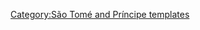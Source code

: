 {{Navbox
|name  = 聖多美與普林西比行政區劃
|title = {{STP}}[[圣多美和普林西比行政区划|行政区划]]
|listclass = hlist
|image = [[Image:Flag of Sao Tome and Principe.svg|50px|Flag of São Tomé and Príncipe]]
|group1 = [[圣多美岛]]
|list1  =
* [[阿瓜格蘭德縣|阿瓜格蘭德]]
* [[坎塔加洛縣|坎塔加洛]]
* [[考埃縣|考埃]]
* [[倫巴縣|倫巴]]
* [[洛巴塔縣|洛巴塔]]
* [[梅索西縣|梅索西]]
|group2 = [[普林西比自治区]]
|list2  =
* [[帕蓋縣|帕蓋]]
}}<noinclude>
[[Category:São Tomé and Príncipe templates]]

</noinclude>